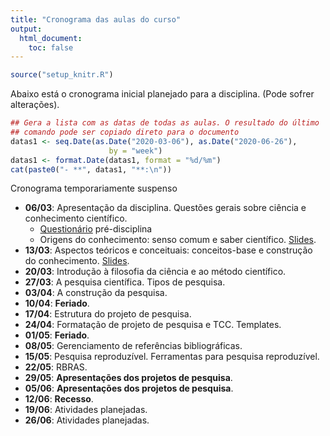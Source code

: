 ```yaml
---
title: "Cronograma das aulas do curso"
output:
  html_document:
    toc: false
---
```


```r
source("setup_knitr.R")
```

Abaixo está o cronograma inicial planejado para a disciplina. (Pode
sofrer alterações).

```r
## Gera a lista com as datas de todas as aulas. O resultado do último
## comando pode ser copiado direto para o documento
datas1 <- seq.Date(as.Date("2020-03-06"), as.Date("2020-06-26"),
                      by = "week")
datas1 <- format.Date(datas1, format = "%d/%m")
cat(paste0("- **", datas1, "**:\n"))
```

<div class="alert alert-danger" role="alert">
Cronograma temporariamente suspenso
</div>

- **06/03**: Apresentação da disciplina. Questões gerais sobre ciência e
  conhecimento científico.
  - [Questionário](https://forms.gle/32Be2J9jDyh1EXnd6) pré-disciplina
  - Origens do conhecimento: senso comum e saber científico.
    [Slides](slides/00_Intro.html).
- **13/03**: Aspectos teóricos e conceituais: conceitos-base e
  construção do conhecimento. [Slides](slides/topicos_cap1.html).
- **20/03**: Introdução à filosofia da ciência e ao método científico.
- **27/03**: A pesquisa científica. Tipos de pesquisa.
- **03/04**: A construção da pesquisa.
- **10/04**: **Feriado**.
- **17/04**: Estrutura do projeto de pesquisa.
- **24/04**: Formatação de projeto de pesquisa e TCC. Templates.
- **01/05**: **Feriado**.
- **08/05**: Gerenciamento de referências bibliográficas.
- **15/05**: Pesquisa reproduzível. Ferramentas para pesquisa
  reproduzível.
- **22/05**: RBRAS.
- **29/05**: **Apresentações dos projetos de pesquisa**.
- **05/06**: **Apresentações dos projetos de pesquisa**.
- **12/06**: **Recesso**.
- **19/06**: Atividades planejadas.
- **26/06**: Atividades planejadas.

<!---
- **06/03**: Apresentação da disciplina. Questões gerais sobre ciência e
  método científico.
- **13/03**: Aspectos teóricos e conceituais: conceitos-base e
  construção do conhecimento.
- **20/03**: Introdução à filosofia da ciência e ao método científico.
- **27/03**: A pesquisa científica. Tipos de pesquisa.
- **03/04**: A construção da pesquisa.
- **10/04**: **Feriado**.
- **17/04**: Artigos científicos: leitura, redação e avaliação.
- **24/04**: **Apresentação de artigos científicos**.
- **01/05**: **Feriado**.
- **08/05**: Estrutura do projeto de pesquisa.
- **15/05**: Formatação de projeto de pesquisa e TCC. Templates.
- **22/05**: RBRAS.
- **29/05**: Gerenciamento de referências bibliográficas. Mendeley e
  inserção no texto.
- **05/06**: Pesquisa reproduzível. Ferramentas para pesquisa
  reproduzível.
- **12/06**: **Recesso**.
- **19/06**: **Apresentações dos projetos de pesquisa**.
- **26/06**: **Apresentações dos projetos de pesquisa**.
--->

<!---
- **PARTE I**
- **22/02**: Apresentação da disciplina. Importância da técnica em pesquisa.
  [A história do pontiac e sorvete de baunilha](https://www.youtube.com/watch?v=ZY1IOEOy4HY)
- **01/03**: Capitulo 1 [Slides](slides/topicos_cap1.pdf)
- **08/03**: Capitulo 2 [Slides](slides/topicos_cap2.pdf)
- **15/03**: Capitulo 3 [Slides](slides/topicos_cap3.pdf)
- **22/03**: Capitulo 4 e 5 [Slides](slides/topicos_cap4e5.pdf)
- **29/03**: Apresentações de artigos
- **PARTE II**
- **05/04**: Apresentações de artigos
- **12/04**: Valor p e teste de hipóteses
- **19/04**: **Feriado.**
- **26/04**:
- **03/05**:
- **10/05**:
- **PARTE III**
- **17/05**: Referências bibliográficas. Usando programas gerenciadores
  de referências. Template para TCC.
  - Projeto de pesquisa. [Slides](slides/projeto-pesquisa.html).
  - Gestão de referências bibliográficas com Mendeley.
    [Slides](slides/mendeley.html).
- **24/05**: Pesquisa reproduzível. Ferramentas para pesquisa
  reproduzível.
  - [Slides](http://leg.ufpr.br/~fernandomayer/pesqrep) sobre pesquisa
    reproduzível.
  - [Arquivos](misc/Teste_knitr.zip) do knitr feitos em sala usando
    [code
    externalization](https://yihui.name/knitr/demo/externalization/)
    (para uso no ShareLatex).
- **31/05**: Apresentações de artigos reproduzíveis. Sistemas
  controladores de versões.
  - [Git-rautu](https://github.com/fernandomayer/git-rautu):
    configuração e comandos básicos do Git.
  - [Version control with
    git](http://swcarpentry.github.io/git-novice/): curso do Software
    Carpentry.
  - Como configurar o [git para usar dentro do
    RStudio](http://swcarpentry.github.io/git-novice/14-supplemental-rstudio/index.html).
- **07/06**: Apresentações dos projetos de pesquisa.
  - André, Maike, Luan e Dennis, Gustavo.
- **14/06**: Apresentações dos projetos de pesquisa.
  - Thays, Rafael e Laís, Mateus, Ananda, Rafael e Igor.
- **21/06**: **Feriado.**
--->
